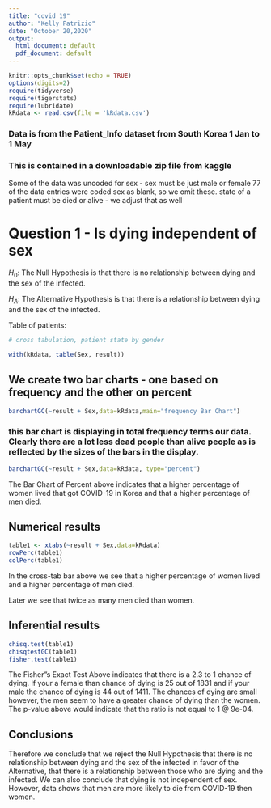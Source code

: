 ```yaml
---
title: "covid 19"
author: "Kelly Patrizio"
date: "October 20,2020"
output:
  html_document: default
  pdf_document: default
---
```


```r
knitr::opts_chunk$set(echo = TRUE)
options(digits=2)
require(tidyverse)
require(tigerstats)
require(lubridate)
kRdata <- read.csv(file = 'kRdata.csv')
```
### Data is from the Patient_Info dataset from South Korea 1 Jan to 1 May 
### This is contained in a downloadable zip file from kaggle

Some of the data was uncoded for sex - sex must be just male or female
77 of the data entries were coded sex  as blank, so we omit these.
state of a patient must be died or alive - we adjust that as well   
  
# Question 1 - Is dying independent of sex

$H_0$: The Null Hypothesis is that there is no relationship between dying and the sex of the infected.  

$H_A$: The Alternative Hypothesis is that there is a relationship between dying and the sex of the infected.  

Table of patients:
```r

# cross tabulation, patient state by gender

with(kRdata, table(Sex, result))

```

## We create two bar charts - one based on frequency and the other on percent

```r
barchartGC(~result + Sex,data=kRdata,main="frequency Bar Chart")
```

  
### this bar chart is displaying in total frequency terms our data.  Clearly there are a lot less dead people than alive people as is reflected by the sizes of the bars in the display. 

```r
barchartGC(~result + Sex,data=kRdata, type="percent")

```

The Bar Chart of Percent above indicates that a higher percentage of women lived that got COVID-19 in Korea and that a higher percentage of men died.  

## Numerical results

```r
table1 <- xtabs(~result + Sex,data=kRdata)
rowPerc(table1)
colPerc(table1)
```

In the cross-tab bar above we see that a higher percentage of women lived and a higher percentage of men died.  

Later we see that twice as many men died than women.   

## Inferential results 

```r
chisq.test(table1)
chisqtestGC(table1)
fisher.test(table1)
```

The Fisher"s Exact Test Above indicates that there is a 2.3 to 1 chance of dying.  If your a female than chance of dying is 25 out of 1831 and if your male the chance of dying is 44 out of 1411.  The chances of dying are small however, the men seem to have a greater chance of dying than the women. The p-value above would indicate that the ratio is not equal to 1 @ 9e-04.  

## Conclusions

Therefore we conclude that we reject the Null Hypothesis that there is no relationship between dying and the sex of the infected in favor of the Alternative, that there is a relationship between those who are dying and the infected.  We can also conclude that dying is not independent of sex. However, data shows that men are more likely to die from COVID-19 then women.   
    
 
